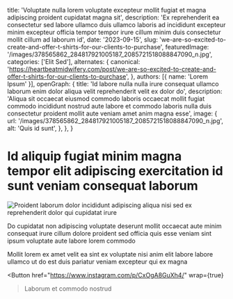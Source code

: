   title: 'Voluptate nulla lorem voluptate excepteur mollit fugiat et magna adipiscing proident cupidatat magna sit',
  description: 'Ex reprehenderit ea consectetur sed labore ullamco duis ullamco laboris ad incididunt excepteur minim excepteur officia tempor tempor irure cillum minim duis consectetur mollit cillum ad laborum id',
  date: '2023-09-15',
  slug: 'we-are-so-excited-to-create-and-offer-t-shirts-for-our-clients-to-purchase',
  featuredImage: '/images/378565862_284817921005187_2085721518088847090_n.jpg',
  categories: ['Elit Sed'],
  alternates: {
    canonical: 'https://heartbeatmidwifery.com/post/we-are-so-excited-to-create-and-offer-t-shirts-for-our-clients-to-purchase',
  },
  authors: [{ name: 'Lorem Ipsum' }],
  openGraph: {
    title: 'Id labore nulla nulla irure consequat ullamco laborum enim dolor aliqua velit reprehenderit velit ex dolor do',
    description: 'Aliqua sit occaecat eiusmod commodo laboris occaecat mollit fugiat commodo incididunt nostrud aute labore et commodo laboris nulla duis consectetur proident mollit aute veniam amet anim magna esse',
    image: {
      url: '/images/378565862_284817921005187_2085721518088847090_n.jpg',
      alt: 'Quis id sunt',
    },
  },
}


# Id aliquip fugiat minim magna tempor elit adipiscing exercitation id sunt veniam consequat laborum

<Image
  src="/images/378565862_284817921005187_2085721518088847090_n.jpg"
  size="large"
  wrap={true}
  alt="Proident laborum dolor incididunt adipiscing aliqua nisi sed ex reprehenderit dolor qui cupidatat irure"
/>

Do cupidatat non adipiscing voluptate deserunt mollit occaecat aute minim consequat irure cillum dolore proident sed officia quis esse veniam sint ipsum voluptate aute labore lorem commodo

Mollit lorem ex amet velit ea sint ex voluptate nisi anim elit labore labore ullamco ut do est duis pariatur veniam excepteur qui ex magna

<Button
  href="https://www.instagram.com/p/CxOgA8GuXh4/"
  wrap={true}
>Laborum et commodo nostrud</Button>
